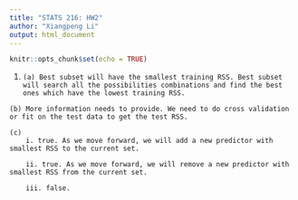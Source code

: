 ```yaml
---
title: "STATS 216: HW2"
author: "Xiangpeng Li"
output: html_document
---
```


```r
knitr::opts_chunk$set(echo = TRUE)
```

1.   
    (a) Best subset will have the smallest training RSS. Best subset will search all the possibilities combinations and find the best ones which have the lowest training RSS.

    (b) More information needs to provide. We need to do cross validation or fit on the test data to get the test RSS.
    
    (c)
        i. true. As we move forward, we will add a new predictor with smallest RSS to the current set.
        
        ii. true. As we move forward, we will remove a new predictor with smallest RSS from the current set.
        
        iii. false. 